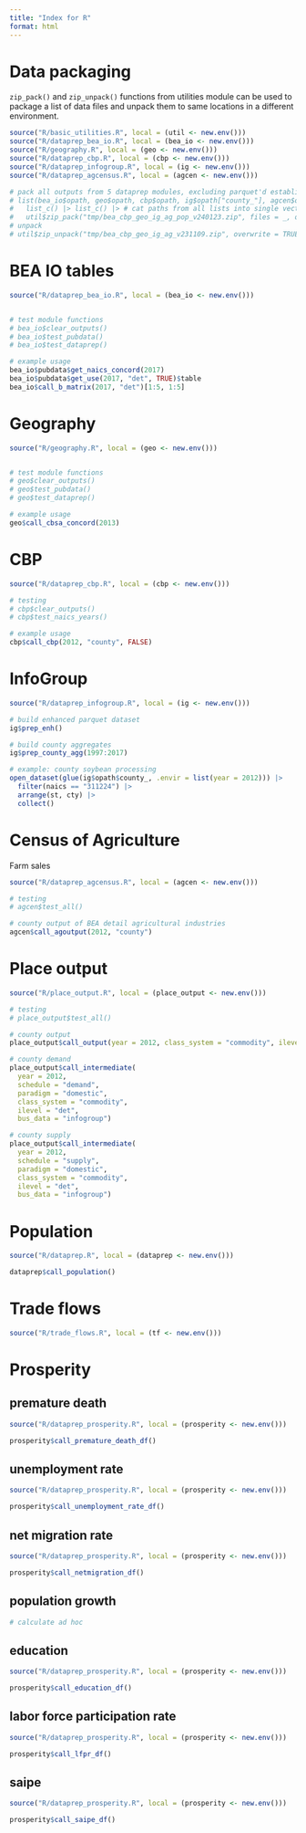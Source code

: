 ```yaml
---
title: "Index for R"
format: html
---
```



# Data packaging

`zip_pack()` and `zip_unpack()` functions from utilities module can be used to package a list of data files and unpack them to same locations in a different environment.


```r
source("R/basic_utilities.R", local = (util <- new.env()))
source("R/dataprep_bea_io.R", local = (bea_io <- new.env()))
source("R/geography.R", local = (geo <- new.env()))
source("R/dataprep_cbp.R", local = (cbp <- new.env()))
source("R/dataprep_infogroup.R", local = (ig <- new.env()))
source("R/dataprep_agcensus.R", local = (agcen <- new.env()))

# pack all outputs from 5 dataprep modules, excluding parquet'd establishment-level infogroup
# list(bea_io$opath, geo$opath, cbp$opath, ig$opath["county_"], agcen$opath, dataprep$opath["population"]) |> 
#   list_c() |> list_c() |> # cat paths from all lists into single vector
#   util$zip_pack("tmp/bea_cbp_geo_ig_ag_pop_v240123.zip", files = _, overwrite = TRUE)
# unpack
# util$zip_unpack("tmp/bea_cbp_geo_ig_ag_v231109.zip", overwrite = TRUE)


```



# BEA IO tables

```r
source("R/dataprep_bea_io.R", local = (bea_io <- new.env()))


# test module functions
# bea_io$clear_outputs()
# bea_io$test_pubdata()
# bea_io$test_dataprep()

# example usage
bea_io$pubdata$get_naics_concord(2017)
bea_io$pubdata$get_use(2017, "det", TRUE)$table
bea_io$call_b_matrix(2017, "det")[1:5, 1:5]


```

# Geography


```r
source("R/geography.R", local = (geo <- new.env()))


# test module functions
# geo$clear_outputs()
# geo$test_pubdata()
# geo$test_dataprep()

# example usage
geo$call_cbsa_concord(2013)

```


# CBP

```r
source("R/dataprep_cbp.R", local = (cbp <- new.env()))

# testing
# cbp$clear_outputs()
# cbp$test_naics_years()

# example usage
cbp$call_cbp(2012, "county", FALSE)

```



# InfoGroup


```r
source("R/dataprep_infogroup.R", local = (ig <- new.env()))

# build enhanced parquet dataset
ig$prep_enh()

# build county aggregates
ig$prep_county_agg(1997:2017)

# example: county soybean processing
open_dataset(glue(ig$opath$county_, .envir = list(year = 2012))) |>
  filter(naics == "311224") |>
  arrange(st, cty) |>
  collect()

```

# Census of Agriculture

Farm sales


```r
source("R/dataprep_agcensus.R", local = (agcen <- new.env()))

# testing
# agcen$test_all()

# county output of BEA detail agricultural industries
agcen$call_agoutput(2012, "county")


```


# Place output

```r
source("R/place_output.R", local = (place_output <- new.env()))

# testing
# place_output$test_all()

# county output
place_output$call_output(year = 2012, class_system = "commodity", ilevel = "det", bus_data = "infogroup")

# county demand
place_output$call_intermediate(
  year = 2012, 
  schedule = "demand", 
  paradigm = "domestic", 
  class_system = "commodity", 
  ilevel = "det",
  bus_data = "infogroup")

# county supply
place_output$call_intermediate(
  year = 2012, 
  schedule = "supply", 
  paradigm = "domestic", 
  class_system = "commodity", 
  ilevel = "det",
  bus_data = "infogroup")

```


# Population

```r
source("R/dataprep.R", local = (dataprep <- new.env()))

dataprep$call_population()

```


# Trade flows

```r
source("R/trade_flows.R", local = (tf <- new.env()))


```



# Prosperity


## premature death

```r
source("R/dataprep_prosperity.R", local = (prosperity <- new.env()))

prosperity$call_premature_death_df()

```



## unemployment rate

```r
source("R/dataprep_prosperity.R", local = (prosperity <- new.env()))

prosperity$call_unemployment_rate_df()

```


## net migration rate 

```r
source("R/dataprep_prosperity.R", local = (prosperity <- new.env()))

prosperity$call_netmigration_df()


```



## population growth

```r
# calculate ad hoc

```


## education

```r
source("R/dataprep_prosperity.R", local = (prosperity <- new.env()))

prosperity$call_education_df()

```


## labor force participation rate

```r
source("R/dataprep_prosperity.R", local = (prosperity <- new.env()))

prosperity$call_lfpr_df()

```


## saipe

```r
source("R/dataprep_prosperity.R", local = (prosperity <- new.env()))

prosperity$call_saipe_df()


```




